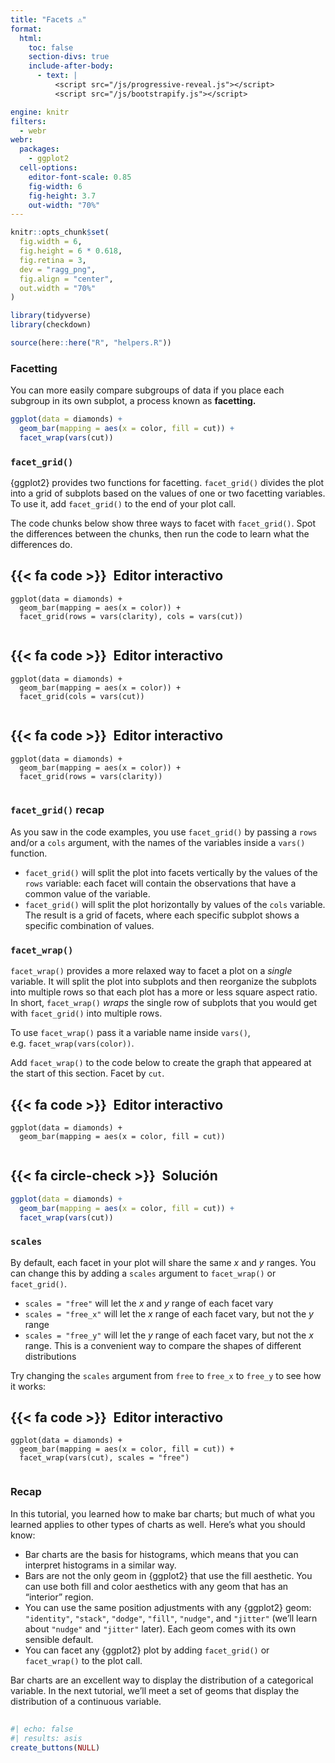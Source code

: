 ```yaml
---
title: "Facets ⚠"
format:
  html: 
    toc: false
    section-divs: true
    include-after-body: 
      - text: |
          <script src="/js/progressive-reveal.js"></script>
          <script src="/js/bootstrapify.js"></script>

engine: knitr
filters:
  - webr
webr:
  packages:
    - ggplot2
  cell-options:
    editor-font-scale: 0.85
    fig-width: 6
    fig-height: 3.7
    out-width: "70%"
---
```


```r
knitr::opts_chunk$set(
  fig.width = 6,
  fig.height = 6 * 0.618,
  fig.retina = 3,
  dev = "ragg_png",
  fig.align = "center",
  out.width = "70%"
)

library(tidyverse)
library(checkdown)

source(here::here("R", "helpers.R"))
```

### Facetting {.no-hide}

You can more easily compare subgroups of data if you place each subgroup in its own subplot, a process known as **facetting.**

```r
ggplot(data = diamonds) +
  geom_bar(mapping = aes(x = color, fill = cut)) +
  facet_wrap(vars(cut))
```

### `facet_grid()`

{ggplot2} provides two functions for facetting. `facet_grid()` divides the plot into a grid of subplots based on the values of one or two facetting variables. To use it, add `facet_grid()` to the end of your plot call. 

The code chunks below show three ways to facet with `facet_grid()`. Spot the differences between the chunks, then run the code to learn what the differences do.

::: {.panel-tabset}
## {{< fa code >}}&ensp;Editor interactivo

```webr-r
ggplot(data = diamonds) +
  geom_bar(mapping = aes(x = color)) +
  facet_grid(rows = vars(clarity), cols = vars(cut))


```

:::

::: {.panel-tabset}
## {{< fa code >}}&ensp;Editor interactivo

```webr-r
ggplot(data = diamonds) +
  geom_bar(mapping = aes(x = color)) +
  facet_grid(cols = vars(cut))


```

:::

::: {.panel-tabset}
## {{< fa code >}}&ensp;Editor interactivo

```webr-r
ggplot(data = diamonds) +
  geom_bar(mapping = aes(x = color)) +
  facet_grid(rows = vars(clarity))


```

:::



### `facet_grid()` recap

As you saw in the code examples, you use `facet_grid()` by passing a `rows` and/or a `cols` argument, with the names of the variables inside a `vars()` function.

* `facet_grid()` will split the plot into facets vertically by the values of the `rows` variable: each facet will contain the observations that have a common value of the variable. 
* `facet_grid()` will split the plot horizontally by values of the `cols` variable. The result is a grid of facets, where each specific subplot shows a specific combination of values.


### `facet_wrap()`

`facet_wrap()` provides a more relaxed way to facet a plot on a _single_ variable. It will split the plot into subplots and then reorganize the subplots into multiple rows so that each plot has a more or less square aspect ratio. In short, `facet_wrap()` _wraps_ the single row of subplots that you would get with `facet_grid()` into multiple rows. 

To use `facet_wrap()` pass it a variable name inside `vars()`, e.g. `facet_wrap(vars(color))`.

Add `facet_wrap()` to the code below to create the graph that appeared at the start of this section. Facet by `cut`.

::: {.panel-tabset}
## {{< fa code >}}&ensp;Editor interactivo

```webr-r
ggplot(data = diamonds) +
  geom_bar(mapping = aes(x = color, fill = cut))


```

## {{< fa circle-check >}}&ensp;Solución

```r
ggplot(data = diamonds) +
  geom_bar(mapping = aes(x = color, fill = cut)) +
  facet_wrap(vars(cut))
```

:::


### `scales`

By default, each facet in your plot will share the same $x$ and $y$ ranges. You can change this by adding a `scales` argument to `facet_wrap()` or `facet_grid()`.

* `scales = "free"` will let the $x$ and $y$ range of each facet vary
* `scales = "free_x"` will let the $x$ range of each facet vary, but not the $y$ range
* `scales = "free_y"` will let the $y$ range of each facet vary, but not the $x$ range. This is a convenient way to compare the shapes of different distributions

Try changing the `scales` argument from `free` to `free_x` to `free_y` to see how it works:

::: {.panel-tabset}
## {{< fa code >}}&ensp;Editor interactivo

```webr-r
ggplot(data = diamonds) +
  geom_bar(mapping = aes(x = color, fill = cut)) +
  facet_wrap(vars(cut), scales = "free")


```

:::



### Recap

In this tutorial, you learned how to make bar charts; but much of what you learned applies to other types of charts as well. Here's what you should know:

* Bar charts are the basis for histograms, which means that you can interpret histograms in a similar way.
* Bars are not the only geom in {ggplot2} that use the fill aesthetic. You can use both fill and color aesthetics with any geom that has an "interior" region.
* You can use the same position adjustments with any {ggplot2} geom: `"identity"`, `"stack"`, `"dodge"`, `"fill"`, `"nudge"`, and `"jitter"` (we'll learn about `"nudge"` and `"jitter"` later). Each geom comes with its own sensible default.
* You can facet any {ggplot2} plot by adding `facet_grid()` or `facet_wrap()` to the plot call.

Bar charts are an excellent way to display the distribution of a categorical variable. In the next tutorial, we'll meet a set of geoms that display the distribution of a continuous variable.


##

```r
#| echo: false
#| results: asis
create_buttons(NULL)
```
